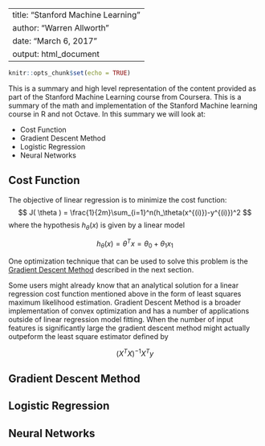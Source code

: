<script type="text/x-mathjax-config">
MathJax.Hub.Config({
  TeX: { 
      equationNumbers: {
 
            autoNumber: "all",
            formatNumber: function (n) {return '1.'+n}
      } 
  }
});
</script>

---
title: "Stanford Machine Learning"
author: "Warren Allworth"
date: "March 6, 2017"
output: html_document
---

```r
knitr::opts_chunk$set(echo = TRUE)
```
This is a summary and high level representation of the content provided as part of the Stanford Machine Learning course from Coursera. This is a summary of the math and implementation of the Stanford Machine learning course in R and not Octave. In this summary we will look at:

* Cost Function
* Gradient Descent Method
* Logistic Regression
* Neural Networks

## Cost Function

The objective of linear regression is to minimize the cost function:
$$ J( \theta ) = \frac{1}{2m}\sum_{i=1}^n(h_\theta(x^{(i)})-y^{(i)})^2 $$
where the hypothesis $h_{\theta}(x)$ is given by a linear model

$$h_{\theta}(x) =\theta^{T}x = \theta_0 + \theta_{1}x_{1}$$

One optimization technique that can be used to solve this problem is the [Gradient Descent Method](#Gradient Descent Method) described in the next section. 

Some users might already know that an analytical solution for a linear regression cost function mentioned above in the form of least squares maximum likelihood estimation. Gradient Descent Method is a broader implementation of convex optimization and has a number of applications outside of linear regression model fitting. When the number of input features is significantly large the gradient descent method might actually outpeform the least square estimator defined by 

$$(X^TX)^{-1}X^{T}y$$

## Gradient Descent Method

## Logistic Regression

## Neural Networks

